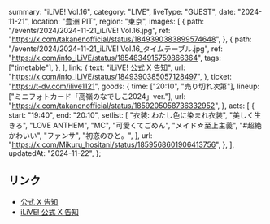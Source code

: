   summary: "iLiVE! Vol.16",
  category: "LIVE",
  liveType: "GUEST",
  date: "2024-11-21",
  location: "豊洲 PIT",
  region: "東京",
  images: [
    {
      path: "/events/2024/2024-11-21_iLiVE! Vol.16.jpg",
      ref: "https://x.com/takanenofficial/status/1849390383899574648",
    },
    {
      path: "/events/2024/2024-11-21_iLiVE! Vol.16_タイムテーブル.jpg",
      ref: "https://x.com/info_iLiVE/status/1854834915759866364",
      tags: ["timetable"],
    },
  ],
  link: {
    text: "iLiVE! 公式 X 告知",
    url: "https://x.com/info_iLiVE/status/1849390385057128497",
  },
  ticket: "https://t-dv.com/ilive1121",
  goods: {
    time: ["20:10", "売り切れ次第"],
    lineup: ["ミニフォトカード「高嶺のなでしこ2024」ver."],
    url: "https://x.com/takanenofficial/status/1859205058736332952",
  },
  acts: [
    {
      start: "19:40",
      end: "20:10",
      setlist: [
        "衣装: わたし色に染まれ衣装",
        "美しく生きろ",
        "LOVE ANTHEM",
        "MC",
        "可愛くてごめん",
        "メイド☆至上主義",
        "#超絶かわいい",
        "ファンサ",
        "初恋のひと。",
      ],
      url: "https://x.com/Mikuru_hositani/status/1859568601906413756",
    },
  ],
  updatedAt: "2024-11-22",
};

## リンク

- [公式 X 告知](https://x.com/takanenofficial/status/1849390383899574648)
- [iLiVE! 公式 X 告知](https://x.com/info_iLiVE/status/1849390385057128497)
